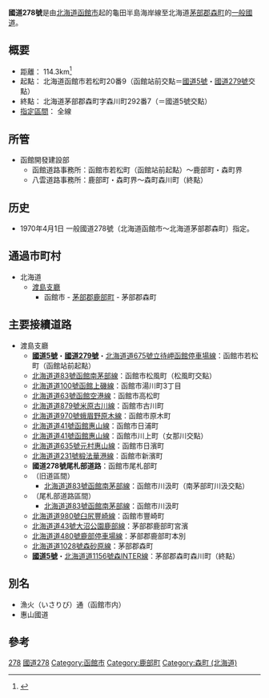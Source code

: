 {{Infobox road2
|country          = JPN
|type             = National
|route            = 278
|alternate_name   = {{lang|ja|国道278号}}
|length_km        = 114.3
|established      = 1970年
|end_a            = [[北海道|北海道]][[函館市|函館市]]
|cities           = [[北海道|北海道]][[茅部郡|茅部郡]][[鹿部町|鹿部町]]
|end_b            = [[北海道|北海道]][[茅部郡|茅部郡]][[森町_(北海道)|森町]]
|junction         = [[File:Japanese_National_Route_Sign_0005.svg|24px]][[國道5號_(日本)|國道5號]]<br/>[[File:Japanese_National_Route_Sign_0279.svg|24px]][[國道279號_(日本)|國道279號]]
}}
'''國道278號'''是由[[北海道|北海道]][[函館市|函館市]]起的龜田半島海岸線至北海道[[茅部郡|茅部郡]][[森町_(北海道)|森町]]的[[一般國道|一般國道]]。

== 概要 ==
* 距離： 114.3km<ref>{{cite web|title=一般国道の路線別、都道府県別道路現況|trans-title=Road statistics by General National Highway route and prefecture|url=http://www.mlit.go.jp/road/ir/ir-data/tokei-nen/2016/pdf/d_genkyou26.pdf|language=ja|publisher=Ministry of Land, Infrastructure, Transport and Tourism|access-date=10 February 2020|archive-date=2017-03-24|archive-url=https://web.archive.org/web/20170324085031/http://www.mlit.go.jp/road/ir/ir-data/tokei-nen/2016/pdf/d_genkyou26.pdf|dead-url=no}}</ref>
* 起點： 北海道函館市若松町20番9（函館站前交點＝[[國道5號_(日本)|國道5號]]・[[國道279號_(日本)|國道279號]]交點）
* 終點： 北海道茅部郡森町字森川町292番7（＝國道5號交點）
* [[指定區間|指定區間]]： 全線

== 所管 ==
* 函館開發建設部
** 函館道路事務所：函館市若松町（函館站前起點）～鹿部町・森町界
** 八雲道路事務所：鹿部町・森町界～森町森川町（終點）

== 历史 ==
* 1970年4月1日 一般國道278號（北海道函館市～北海道茅部郡森町）指定。

== 通過市町村 ==
* 北海道
** [[渡島支廳|渡島支廳]]
*** 函館市 - [[茅部郡|茅部郡]][[鹿部町|鹿部町]] - 茅部郡森町

== 主要接續道路 ==
* 渡島支廳
** '''[[國道5號_(日本)|國道5號]]'''・'''[[國道279號_(日本)|國道279號]]'''・[[北海道道675號立待岬函館停車場線|北海道道675號立待岬函館停車場線]]：函館市若松町（函館站前起點）
** [[北海道道83號函館南茅部線|北海道道83號函館南茅部線]]：函館市松風町（松風町交點）
** [[北海道道100號函館上磯線|北海道道100號函館上磯線]]：函館市湯川町3丁目
** [[北海道道63號函館空港線|北海道道63號函館空港線]]：函館市高松町
** [[北海道道879號米原古川線|北海道道879號米原古川線]]：函館市古川町
** [[北海道道970號蛾眉野原木線|北海道道970號蛾眉野原木線]]：函館市原木町
** [[北海道道41號函館惠山線|北海道道41號函館惠山線]]：函館市日浦町
** [[北海道道41號函館惠山線|北海道道41號函館惠山線]]：函館市川上町（女那川交點）
** [[北海道道635號元村惠山線|北海道道635號元村惠山線]]：函館市日濱町
** [[北海道道231號椴法華港線|北海道道231號椴法華港線]]：函館市新濱町
** '''國道278號尾札部道路'''：函館市尾札部町
** （旧道區間）
*** [[北海道道83號函館南茅部線|北海道道83號函館南茅部線]]：函館市川汲町（南茅部町川汲交點）
** （尾札部道路區間）
*** [[北海道道83號函館南茅部線|北海道道83號函館南茅部線]]：函館市川汲町
** [[北海道道980號臼尻豐崎線|北海道道980號臼尻豐崎線]]：函館市豐崎町
** [[北海道道43號大沼公園鹿部線|北海道道43號大沼公園鹿部線]]：茅部郡鹿部町宮濱
** [[北海道道480號鹿部停車場線|北海道道480號鹿部停車場線]]：茅部郡鹿部町本別
** [[北海道道1028號森砂原線|北海道道1028號森砂原線]]：茅部郡森町
** '''[[國道5號_(日本)|國道5號]]'''・[[北海道道1156號森INTER線|北海道道1156號森INTER線]]：茅部郡森町森川町（終點）

== 別名 ==
* 漁火（いさりび）通（函館市内）
* 惠山國道

== 參考 ==
{{reflist}}

{{日本一般國道列表}}

[[Category:日本國道|278]]
[[Category:北海道地方道路|國道278]]
[[Category:函館市|Category:函館市]]
[[Category:鹿部町|Category:鹿部町]]
[[Category:森町_(北海道)|Category:森町 (北海道)]]